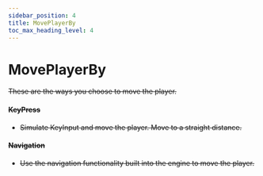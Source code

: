 ```yaml
---
sidebar_position: 4
title: MovePlayerBy
toc_max_heading_level: 4
---
```


# MovePlayerBy <s generated />

These are the ways you choose to move the player.

#### KeyPress <s generated />

- Simulate KeyInput and move the player. Move to a straight distance.

#### Navigation <s generated />

- Use the navigation functionality built into the engine to move the player.
